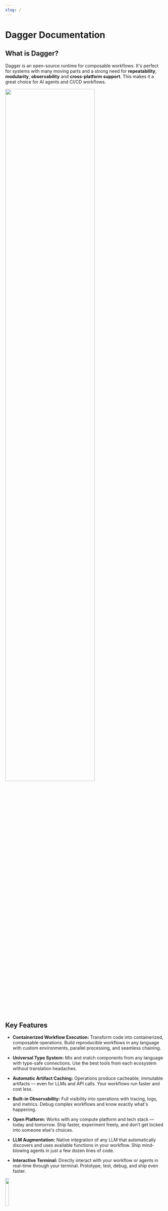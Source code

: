 ```yaml
---
slug: /
---
```


# Dagger Documentation

## What is Dagger?

Dagger is an open-source runtime for composable workflows. It's perfect for systems with many moving parts and a strong need for **repeatability**, **modularity**, **observability** and **cross-platform support**. This makes it a great choice for AI agents and CI/CD workflows.

<img src="img/dagger-factory.jpg" width="75%"></img>

## Key Features

- **Containerized Workflow Execution:** Transform code into containerized, composable operations. Build reproducible workflows in any language with custom environments, parallel processing, and seamless chaining.

- **Universal Type System:** Mix and match components from any language with type-safe connections. Use the best tools from each ecosystem without translation headaches.

- **Automatic Artifact Caching:** Operations produce cacheable, immutable artifacts — even for LLMs and API calls. Your workflows run faster and cost less.

- **Built-in Observability:** Full visibility into operations with tracing, logs, and metrics. Debug complex workflows and know exactly what's happening.

- **Open Platform:** Works with any compute platform and tech stack — today and tomorrow. Ship faster, experiment freely, and don’t get locked into someone else's choices.

- **LLM Augmentation:** Native integration of any LLM that automatically discovers and uses available functions in your workflow. Ship mind-blowing agents in just a few dozen lines of code.

- **Interactive Terminal:** Directly interact with your workflow or agents in real-time through your terminal. Prototype, test, debug, and ship even faster.

<img src="img/spider-robot-1.svg" width="15%"></img>

## Architecture

Dagger consists of a number of components, all of which work together in an integrated fashion to provide the best possible platform for composable workflows.

### Dagger Engine

The Dagger Engine is the core runtime powering the Dagger platform. It combines an execution engine, universal type system, data layer and module system. It can run on any OCI-compatible system, and is controlled by the Dagger API.

### Dagger CLI

The Dagger CLI is your primary entrypoint to Dagger. It is a full-featured, easy to use tool that can be used interactively from a terminal or non-interactively from a shell script or a CI runner. The Dagger CLI also includes a real-time visualization feature called the terminal UI (TUI).
The Dagger CLI acts as a client to the Dagger Engine. It can automatically provision an engine if needed.

### Client libraries

Client libraries allow controlling the Dagger Engine directly from your code.

To fully take advantage of the Dagger's universal type system, client libraries are automatically generated: the Dagger CLI and SDKs provides the necessary tooling.
This allows for cross-language composition: install any Dagger module as a dependency, and your generated client will include native bindings, regardless of languages.

### SDKs

Dagger SDKs provide resources for developing Dagger modules using a familiar language and toolchain. Each SDK provides:

1) A *client generator*, to *consume* the Dagger API with native code.
2) A *server generator*, to *extend* the Dagger API with native code.
3) Examples and reference documentation

### Modules

Dagger modules are platform-agnostic software components that consume or extend Dagger types.

### Dagger API

The Dagger API is a unified interface for programming the Dagger Engine.

It defines a universal type system based on GraphQL, which can be introspected by any client, and dynamically extended by specially crafted servers.
The core features of the Dagger Engine - execution engine, data layer - are available as builtin types.

### Dagger Cloud

[Dagger Cloud](https://dagger.cloud) complements Dagger with a production-grade control plane. Features of Dagger Cloud include pipeline visualization and operational insights. Dagger Cloud provides a web interface to visualize each step of your pipeline, drill down to detailed logs, understand how long operations took to run, and whether operations were cached.

Dagger Cloud also collects telemetry from all your organization's Dagger Engines, whether they run in development or CI, and presents it all to you in one place. This gives you a unique view on all pipelines, both pre-push and post-push.

### The Daggerverse

The [Daggerverse](https://daggerverse.dev) is a free service run by Dagger, which indexes all publicly available Dagger modules, and lets you easily search and consume them.
